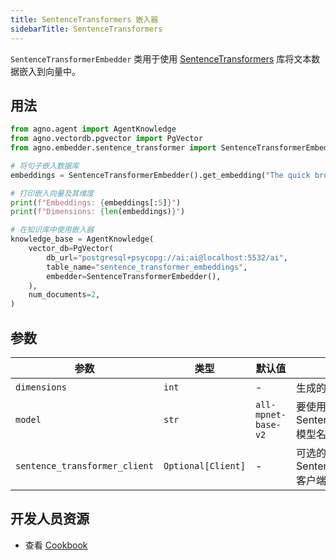 ```yaml
---
title: SentenceTransformers 嵌入器
sidebarTitle: SentenceTransformers
---
```


`SentenceTransformerEmbedder` 类用于使用 [SentenceTransformers](https://www.sbert.net/) 库将文本数据嵌入到向量中。

## 用法

```python cookbook/embedders/sentence_transformer_embedder.py
from agno.agent import AgentKnowledge
from agno.vectordb.pgvector import PgVector
from agno.embedder.sentence_transformer import SentenceTransformerEmbedder

# 将句子嵌入数据库
embeddings = SentenceTransformerEmbedder().get_embedding("The quick brown fox jumps over the lazy dog.")

# 打印嵌入向量及其维度
print(f"Embeddings: {embeddings[:5]}")
print(f"Dimensions: {len(embeddings)}")

# 在知识库中使用嵌入器
knowledge_base = AgentKnowledge(
    vector_db=PgVector(
        db_url="postgresql+psycopg://ai:ai@localhost:5532/ai",
        table_name="sentence_transformer_embeddings",
        embedder=SentenceTransformerEmbedder(),
    ),
    num_documents=2,
)
```

## 参数

| 参数 | 类型 | 默认值 | 描述 |
| --- | --- | --- | --- |
| `dimensions` | `int` | - | 生成的嵌入向量的维度 |
| `model` | `str` | `all-mpnet-base-v2` | 要使用的 SentenceTransformers 模型名称 |
| `sentence_transformer_client` | `Optional[Client]` | - | 可选的预配置 SentenceTransformers 客户端实例 |

## 开发人员资源
- 查看 [Cookbook](https://github.com/agno-agi/agno/blob/main/cookbook/agent_concepts/knowledge/embedders/sentence_transformer_embedder.py)